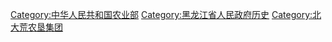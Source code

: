 [[Category:中华人民共和国农业部|Category:中华人民共和国农业部]]
[[Category:黑龙江省人民政府历史|Category:黑龙江省人民政府历史]]
[[Category:北大荒农垦集团|Category:北大荒农垦集团]]